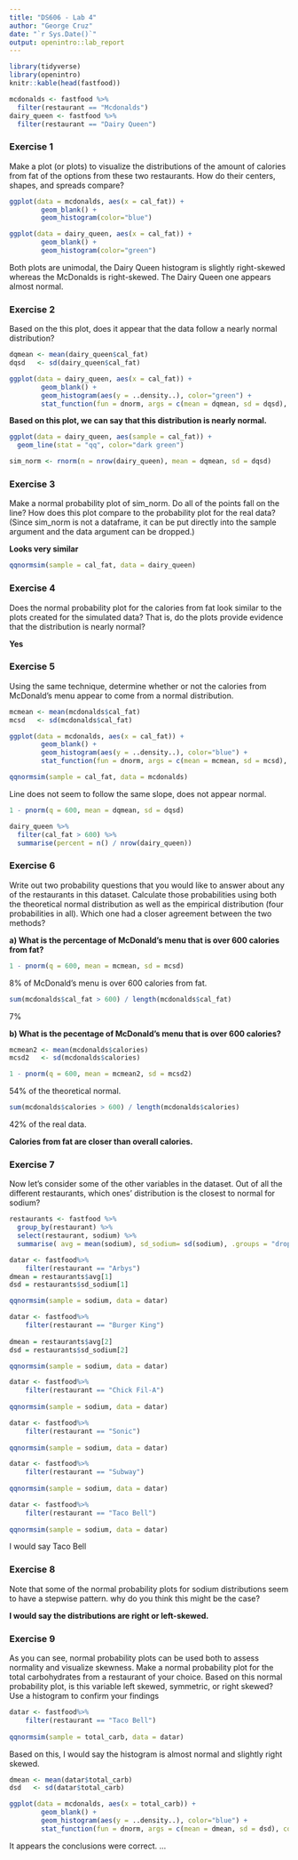```yaml
---
title: "DS606 - Lab 4"
author: "George Cruz"
date: "`r Sys.Date()`"
output: openintro::lab_report
---
```


```r
library(tidyverse)
library(openintro)
knitr::kable(head(fastfood))
```


```r
mcdonalds <- fastfood %>%
  filter(restaurant == "Mcdonalds")
dairy_queen <- fastfood %>%
  filter(restaurant == "Dairy Queen")
```

### Exercise 1

Make a plot (or plots) to visualize the distributions of the amount of calories from fat of the options from these two restaurants. How do their centers, shapes, and spreads compare?

```r
ggplot(data = mcdonalds, aes(x = cal_fat)) +
        geom_blank() +
        geom_histogram(color="blue") 
```

```r
ggplot(data = dairy_queen, aes(x = cal_fat)) +
        geom_blank() +
        geom_histogram(color="green") 
```

Both plots are unimodal, the Dairy Queen histogram is slightly right-skewed whereas the McDonalds is right-skewed.  The Dairy Queen one appears almost normal. 

### Exercise 2

Based on the this plot, does it appear that the data follow a nearly normal distribution?

```r
dqmean <- mean(dairy_queen$cal_fat)
dqsd   <- sd(dairy_queen$cal_fat)

ggplot(data = dairy_queen, aes(x = cal_fat)) +
        geom_blank() +
        geom_histogram(aes(y = ..density..), color="green") +
        stat_function(fun = dnorm, args = c(mean = dqmean, sd = dqsd), col = "tomato")
```

**Based on this plot, we can say that this distribution is nearly normal.**

```r
ggplot(data = dairy_queen, aes(sample = cal_fat)) + 
  geom_line(stat = "qq", color="dark green")
```

```r
sim_norm <- rnorm(n = nrow(dairy_queen), mean = dqmean, sd = dqsd)
```

### Exercise 3
Make a normal probability plot of sim_norm. Do all of the points fall on the line? How does this plot compare to the probability plot for the real data? (Since sim_norm is not a dataframe, it can be put directly into the sample argument and the data argument can be dropped.)

**Looks very similar**

```r
qqnormsim(sample = cal_fat, data = dairy_queen)
```

### Exercise 4
Does the normal probability plot for the calories from fat look similar to the plots created for the simulated data? That is, do the plots provide evidence that the distribution is nearly normal?

**Yes**

### Exercise 5
Using the same technique, determine whether or not the calories from McDonald’s menu appear to come from a normal distribution.
```r
mcmean <- mean(mcdonalds$cal_fat)
mcsd   <- sd(mcdonalds$cal_fat)

ggplot(data = mcdonalds, aes(x = cal_fat)) +
        geom_blank() +
        geom_histogram(aes(y = ..density..), color="blue") +
        stat_function(fun = dnorm, args = c(mean = mcmean, sd = mcsd), col = "tomato")
```


```r
qqnormsim(sample = cal_fat, data = mcdonalds)

```

Line does not seem to follow the same slope, does not appear normal. 

```r
1 - pnorm(q = 600, mean = dqmean, sd = dqsd)

```

```r
dairy_queen %>% 
  filter(cal_fat > 600) %>%
  summarise(percent = n() / nrow(dairy_queen))
```

### Exercise 6

Write out two probability questions that you would like to answer about any of the restaurants in this dataset. Calculate those probabilities using both the theoretical normal distribution as well as the empirical distribution (four probabilities in all). Which one had a closer agreement between the two methods?

**a) What is the percentage of McDonald's menu that is over 600 calories from fat?**

```r
1 - pnorm(q = 600, mean = mcmean, sd = mcsd)
```

8% of McDonald's menu is over 600 calories from fat.

```r
sum(mcdonalds$cal_fat > 600) / length(mcdonalds$cal_fat)
```

7%

**b) What is the pecentage of McDonald's menu that is over 600 calories? **

```r

mcmean2 <- mean(mcdonalds$calories)
mcsd2   <- sd(mcdonalds$calories)

1 - pnorm(q = 600, mean = mcmean2, sd = mcsd2)

```

54% of the theoretical normal. 

```r
sum(mcdonalds$calories > 600) / length(mcdonalds$calories)
```

42% of the real data.

**Calories from fat are closer than overall calories.**

### Exercise 7
Now let’s consider some of the other variables in the dataset. Out of all the different restaurants, which ones’ distribution is the closest to normal for sodium?

```r
restaurants <- fastfood %>% 
  group_by(restaurant) %>%
  select(restaurant, sodium) %>% 
  summarise( avg = mean(sodium), sd_sodium= sd(sodium), .groups = "drop_last")
```

```r
datar <- fastfood%>%
    filter(restaurant == "Arbys")
dmean = restaurants$avg[1]
dsd = restaurants$sd_sodium[1]

qqnormsim(sample = sodium, data = datar)

```

```r
datar <- fastfood%>%
    filter(restaurant == "Burger King")
  
dmean = restaurants$avg[2]
dsd = restaurants$sd_sodium[2]

qqnormsim(sample = sodium, data = datar)

```

```r
datar <- fastfood%>%
    filter(restaurant == "Chick Fil-A")
  
qqnormsim(sample = sodium, data = datar)

```

```r
datar <- fastfood%>%
    filter(restaurant == "Sonic")
  
qqnormsim(sample = sodium, data = datar)

```

```r
datar <- fastfood%>%
    filter(restaurant == "Subway")
  
qqnormsim(sample = sodium, data = datar)

```

```r
datar <- fastfood%>%
    filter(restaurant == "Taco Bell")
  
qqnormsim(sample = sodium, data = datar)

```

I would say Taco Bell

### Exercise 8
Note that some of the normal probability plots for sodium distributions seem to have a stepwise pattern. why do you think this might be the case?

**I would say the distributions are right or left-skewed.**

### Exercise 9
As you can see, normal probability plots can be used both to assess normality and visualize skewness. Make a normal probability plot for the total carbohydrates from a restaurant of your choice. Based on this normal probability plot, is this variable left skewed, symmetric, or right skewed?
Use a histogram to confirm your findings

```r
datar <- fastfood%>%
    filter(restaurant == "Taco Bell")
  
qqnormsim(sample = total_carb, data = datar)
```

Based on this, I would say the histogram is almost normal and slightly right skewed.

```r
dmean <- mean(datar$total_carb)
dsd   <- sd(datar$total_carb)

ggplot(data = mcdonalds, aes(x = total_carb)) +
        geom_blank() +
        geom_histogram(aes(y = ..density..), color="blue") +
        stat_function(fun = dnorm, args = c(mean = dmean, sd = dsd), col = "tomato")
```

It appears the conclusions were correct.
...

